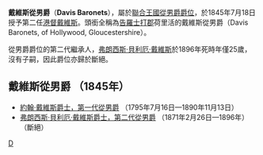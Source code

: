 '''戴維斯從男爵'''（'''Davis Baronets'''），屬於[[聯合王國從男爵爵位|聯合王國從男爵爵位]]，於1845年7月18日授予第二任[[港督|港督]][[戴維斯_(總督)|戴維斯]]。頭銜全稱為[[告羅士打郡|告羅士打郡]]荷里活的戴維斯從男爵（Davis Baronets, of Hollywood, Gloucestershire）。

從男爵爵位的第二代繼承人，[[弗朗西斯·貝利厄·戴維斯|弗朗西斯·貝利厄·戴維斯]]於1896年死時年僅25歲，沒有子嗣，因此爵位亦歸於斷絕。

==戴維斯從男爵 （1845年）==
*[[戴維斯_(總督)|約翰·戴維斯爵士，第一代從男爵]] （1795年7月16日—1890年11月13日）
*[[弗朗西斯·貝利厄·戴維斯|弗朗西斯·貝利厄·戴維斯爵士，第二代從男爵]] （1871年2月26日—1896年）（斷絕）

[[Category:從男爵爵位|D]]
